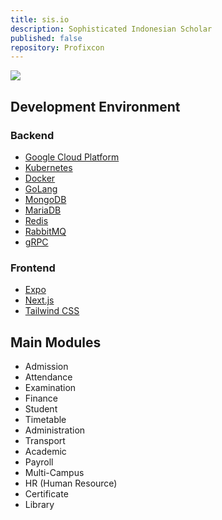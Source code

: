 ```yaml
---
title: sis.io
description: Sophisticated Indonesian Scholar
published: false
repository: Profixcon
---
```



[![](https://ambonxnobody.vercel.app/projects/sis.png)](https://github.com/Profixcon)

## Development Environment

### Backend
- [Google Cloud Platform](https://cloud.google.com/)
- [Kubernetes](https://kubernetes.io/)
- [Docker](https://www.docker.com/)
- [GoLang](https://golang.org/)
- [MongoDB](https://www.mongodb.com/)
- [MariaDB](https://mariadb.org/)
- [Redis](https://redis.io/)
- [RabbitMQ](https://www.rabbitmq.com/)
- [gRPC](https://grpc.io/)

### Frontend
- [Expo](https://expo.io/)
- [Next.js](https://nextjs.org/)
- [Tailwind CSS](https://tailwindcss.com/)

## Main Modules
- Admission
- Attendance
- Examination
- Finance
- Student
- Timetable
- Administration
- Transport
- Academic
- Payroll
- Multi-Campus
- HR (Human Resource)
- Certificate
- Library
